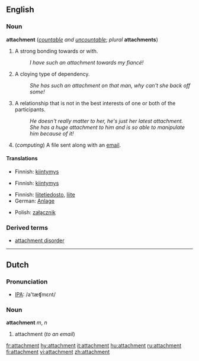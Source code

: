 ==English==

===Noun===
'''attachment''' (''[[countable]] and [[uncountable]]''; ''plural'' '''attachments''')

#A strong bonding towards or with.
#:''I have such an attachment towards my fiancé!''
#A cloying type of dependency.
#:''She has such an attachment on that man, why can't she back off some!''
#A relationship that is not in the best interests of one or both of the participants.
#:''He doesn't really matter to her, he's just her latest attachment.''
#:''She has a huge attachment to him and is so able to manipulate him because of it!''
#(''computing'') A file sent along with an [[email]].

====Translations====
{{trans-top|A strong bonding towards or with}}
*Finnish: [[kiintymys]]
{{trans-mid}}
{{trans-bottom}}

{{trans-top|A cloying type of dependency}}
*Finnish: [[kiintymys]]
{{trans-mid}}
{{trans-bottom}}

{{trans-top|A relationship that is not in the best interests of one or both of the participants}}
{{trans-mid}}
{{trans-bottom}}

{{trans-top|A file sent along with an email}}
*Finnish: [[liitetiedosto]], [[liite]]
*German: [[Anlage]] {{f}}
{{trans-mid}}
*Polish: [[załącznik]] {{m}}
{{trans-bottom}}

===Derived terms===
*[[attachment disorder]]

----

==Dutch==
===Pronunciation===
*[[w:IPA|IPA]]: /a'tæʧmɛnt/

===Noun===
'''attachment''' ''m'', ''n''

#attachment (''to an email'')

[[fr:attachment]]
[[hy:attachment]]
[[it:attachment]]
[[hu:attachment]]
[[ru:attachment]]
[[fi:attachment]]
[[vi:attachment]]
[[zh:attachment]]
